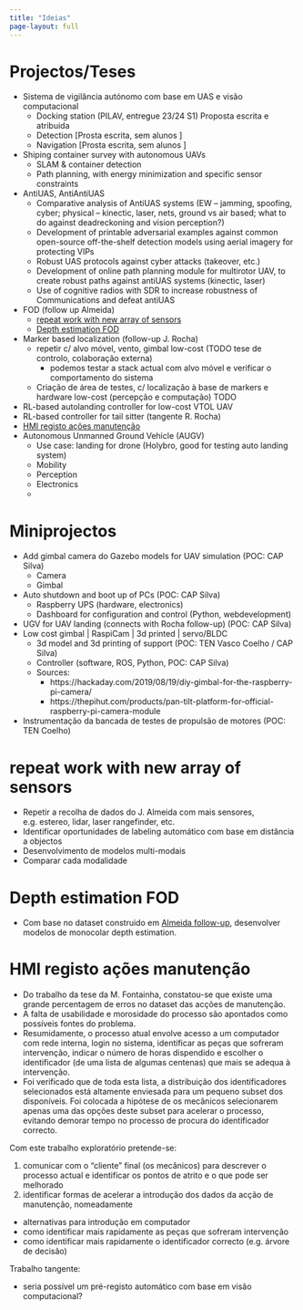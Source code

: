 ```yaml
---
title: "Ideias"
page-layout: full
---
```


# Projectos/Teses

- Sistema de vigilância autónomo com base em UAS e visão computacional 
  - Docking station (PILAV, entregue 23/24 S1) Proposta escrita e atribuida 
  - Detection [Prosta escrita, sem alunos ]
  - Navigation [Prosta escrita, sem alunos ]
- Shiping container survey with autonomous UAVs 
  - SLAM & container detection
  - Path planning, with energy minimization and specific sensor constraints
- AntiUAS, AntiAntiUAS 
  - Comparative analysis of AntiUAS systems (EW – jamming, spoofing, cyber; physical – kinectic, laser, nets, ground vs air based; what to do against deadreckoning and vision perception?) 
  - Development of printable adversarial examples against common open-source off-the-shelf detection models using aerial imagery for protecting VIPs 
  - Robust UAS protocols against cyber attacks (takeover, etc.) 
  - Development of online path planning module for multirotor UAV, to create robust paths against antiUAS systems (kinectic, laser) 
  - Use of cognitive radios with SDR to increase robustness of Communications and defeat antiUAS 
- FOD (follow up Almeida) 
  - [repeat work with new array of sensors](#repeat-work-with-new-array-of-sensors)
  - [Depth estimation FOD](#depth-estimation-fod)
- Marker based localization (follow-up J. Rocha)
  - repetir c/ alvo móvel, vento, gimbal low-cost (TODO tese de controlo, colaboração externa)
    - podemos testar a stack actual com alvo móvel e verificar o comportamento do sistema
  - Criação de área de testes, c/ localização à base de markers e hardware low-cost (percepção e computação) TODO 
- RL-based autolanding controller for low-cost VTOL UAV
- RL-based controller for tail sitter (tangente R. Rocha)
- [HMI registo ações manutenção](#hmi-registo-ações-manutenção)
- Autonomous Unmanned Ground Vehicle (AUGV)
  - Use case: landing for drone (Holybro, good for testing auto landing system)
  - Mobility
  - Perception
  - Electronics
  - 


# Miniprojectos

- Add gimbal camera do Gazebo models for UAV simulation (POC: CAP Silva)
  - Camera
  - Gimbal
- Auto shutdown and boot up of PCs (POC: CAP Silva)
  - Raspberry UPS (hardware, electronics)
  - Dashboard for configuration and control (Python, webdevelopment)
- UGV for UAV landing (connects with Rocha follow-up) (POC: CAP Silva)
- Low cost gimbal | RaspiCam | 3d printed | servo/BLDC
  - 3d model and 3d printing of support (POC: TEN Vasco Coelho / CAP Silva)
  - Controller (software, ROS, Python, POC: CAP Silva)
  - Sources:
    - https://hackaday.com/2019/08/19/diy-gimbal-for-the-raspberry-pi-camera/
    - https://thepihut.com/products/pan-tilt-platform-for-official-raspberry-pi-camera-module
- Instrumentação da bancada de testes de propulsão de motores (POC: TEN Coelho)


# repeat work with new array of sensors

- Repetir a recolha de dados do J. Almeida com mais sensores, e.g. estereo, lidar, laser rangefinder, etc.
- Identificar oportunidades de labeling automático com base em distância a objectos
- Desenvolvimento de modelos multi-modais
- Comparar cada modalidade

# Depth estimation FOD

- Com base no dataset construido em [Almeida follow-up](#repeat-work-with-new-array-of-sensors), desenvolver modelos de monocolar depth estimation.


# HMI registo ações manutenção

- Do trabalho da tese da M. Fontainha, constatou-se que existe uma grande percentagem de erros no dataset das acções de manutenção.
- A falta de usabilidade e morosidade do processo são apontados como possíveis fontes do problema.
- Resumidamente, o processo atual envolve acesso a um computador com rede interna, login no sistema, identificar as peças que sofreram intervenção, indicar o número de horas dispendido e escolher o identificador (de uma lista de algumas centenas) que mais se adequa à intervenção.
- Foi verificado que de toda esta lista, a distribuição dos identificadores selecionados está altamente enviesada para um pequeno subset dos disponíveis. Foi colocada a hipótese de os mecânicos selecionarem apenas uma das opções deste subset para acelerar o processo, evitando demorar tempo no processo de procura do identificador correcto.

Com este trabalho exploratório pretende-se:

1. comunicar com o "cliente" final (os mecânicos) para descrever o processo actual e identificar os pontos de atrito e o que pode ser melhorado
2. identificar formas de acelerar a introdução dos dados da acção de manutenção, nomeadamente
  - alternativas para introdução em computador
  - como identificar mais rapidamente as peças que sofreram intervenção
  - como identificar mais rapidamente o identificador correcto (e.g. árvore de decisão)

Trabalho tangente:

- seria possível um pré-registo automático com base em visão computacional?


